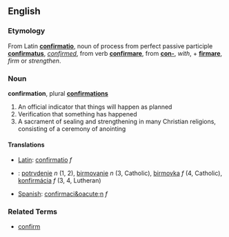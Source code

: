 ==English==

===Etymology===
From Latin '''[[confirmatio]]''', noun of process from perfect passive participle '''[[confirmatus]]''', ''[[confirmed]]'', from verb '''[[confirmare]]''', from '''[[con-]]''', ''with'', + '''[[firmare]]''', ''firm'' or ''strengthen''.

===Noun===
'''confirmation''', plural '''[[confirmations]]'''

# An official indicator that things will happen as planned
# Verification that something has happened
# A sacrament of sealing and strengthening in many Christian religions, consisting of a ceremony of anointing
<!-- a sacrament IS a ceremony--no need for two definitions -->


====Translations====
*[[Latin]]: [[confirmatio]] ''f''
*{{sk}}: [[potrvdenie]] ''n'' (1, 2), [[birmovanie]] ''n'' (3, Catholic), [[birmovka]] ''f'' (4, Catholic), [[konfirmácia]] ''f'' (3, 4, Lutheran)
*[[Spanish]]: [[confirmaci&oacute;n]] ''f''


===Related Terms===
*[[confirm]]